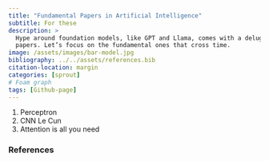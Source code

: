 ```yaml
---
title: "Fundamental Papers in Artificial Intelligence"
subtitle: For these
description: >
  Hype around foundation models, like GPT and Llama, comes with a deluge of
  papers. Let’s focus on the fundamental ones that cross time.
image: /assets/images/bar-model.jpg
bibliography: ../../assets/references.bib
citation-location: margin
categories: [sprout]
# Foam graph
tags: [Github-page]
---
```


1. Perceptron
2. CNN Le Cun
3. Attention is all you need

### References

::: {#refs}
:::

